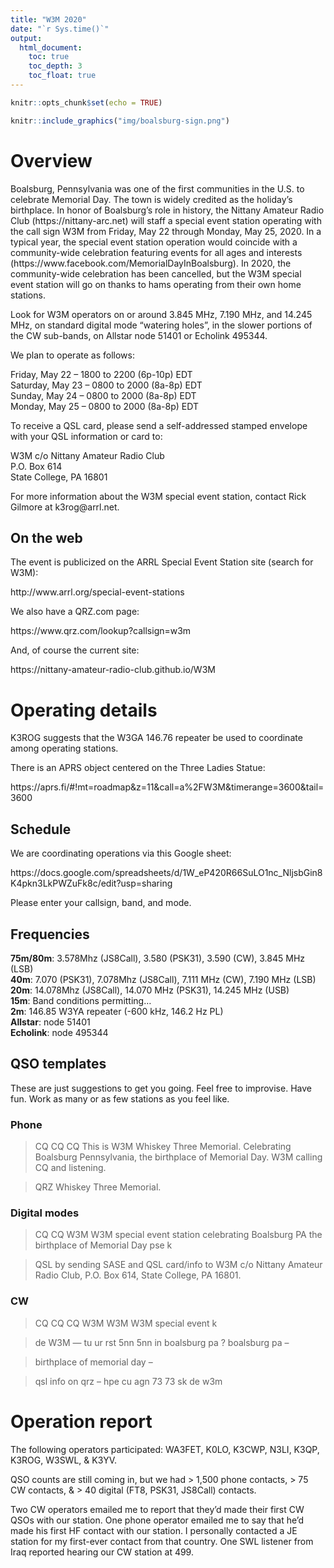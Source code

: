 ```yaml
---
title: "W3M 2020"
date: "`r Sys.time()`"
output: 
  html_document:
    toc: true
    toc_depth: 3
    toc_float: true
---
```


```r
knitr::opts_chunk$set(echo = TRUE)
```

```r
knitr::include_graphics("img/boalsburg-sign.png")
```

# Overview

Boalsburg, Pennsylvania was one of the first communities in the U.S. to celebrate Memorial Day. The town is widely credited as the holiday's birthplace. In honor of Boalsburg's role in history, the Nittany Amateur Radio Club (https://nittany-arc.net) will staff a special event station operating with the call sign W3M from Friday, May 22 through Monday, May 25, 2020. In a typical year, the special event station operation would coincide with a community-wide celebration featuring events for all ages and interests (https://www.facebook.com/MemorialDayInBoalsburg). In 2020, the community-wide celebration has been cancelled, but the W3M special event station will go on thanks to hams operating from their own home stations.

Look for W3M operators on or around 3.845 MHz, 7.190 MHz, and 14.245 MHz, on standard digital mode "watering holes", in the slower portions of the CW sub-bands, on Allstar node 51401 or Echolink 495344. 

We plan to operate as follows:

Friday, May 22 -- 1800 to 2200 (6p-10p) EDT</br>
Saturday, May 23 -- 0800 to 2000 (8a-8p) EDT</br>
Sunday, May 24 -- 0800 to 2000 (8a-8p) EDT</br>
Monday, May 25 -- 0800 to 2000 (8a-8p) EDT

To receive a QSL card, please send a self-addressed stamped envelope with your QSL information or card to:

W3M
c/o Nittany Amateur Radio Club</br>
P.O. Box 614</br>
State College, PA 16801</br>

For more information about the W3M special event station, contact Rick Gilmore at k3rog\@arrl.net.

## On the web

The event is publicized on the ARRL Special Event Station site (search for W3M):

http://www.arrl.org/special-event-stations

We also have a QRZ.com page:

https://www.qrz.com/lookup?callsign=w3m

And, of course the current site:

https://nittany-amateur-radio-club.github.io/W3M

# Operating details

K3ROG suggests that the W3GA 146.76 repeater be used to coordinate among operating stations.

There is an APRS object centered on the Three Ladies Statue:

https://aprs.fi/#!mt=roadmap&z=11&call=a%2FW3M&timerange=3600&tail=3600

## Schedule

We are coordinating operations via this Google sheet:

https://docs.google.com/spreadsheets/d/1W_eP420R66SuLO1nc_NljsbGin8K4pkn3LkPWZuFk8c/edit?usp=sharing

Please enter your callsign, band, and mode.

## Frequencies

**75m/80m**: 3.578Mhz (JS8Call), 3.580 (PSK31), 3.590 (CW), 3.845 MHz (LSB)</br>
**40m**: 7.070 (PSK31), 7.078Mhz (JS8Call), 7.111 MHz (CW), 7.190 MHz (LSB)</br>
**20m**: 14.078Mhz (JS8Call), 14.070 MHz (PSK31), 14.245 MHz (USB)</br>
**15m**: Band conditions permitting...</br>
**2m**: 146.85 W3YA repeater (-600 kHz, 146.2 Hz PL)</br>
**Allstar**: node 51401</br>
**Echolink**: node 495344</br>

## QSO templates

These are just suggestions to get you going.
Feel free to improvise.
Have fun. 
Work as many or as few stations as you feel like.

### Phone

> CQ CQ CQ This is W3M Whiskey Three Memorial. Celebrating Boalsburg Pennsylvania, the birthplace of Memorial Day. W3M calling CQ and listening.

> QRZ Whiskey Three Memorial.

### Digital modes

> CQ CQ W3M W3M special event station celebrating Boalsburg PA the birthplace of Memorial Day pse k

> QSL by sending SASE and QSL card/info to W3M c/o Nittany Amateur Radio Club, P.O. Box 614, State College, PA 16801.

### CW

> CQ CQ CQ W3M W3M W3M special event k

> <THEIR-CALL> <THEIR-CALL> de W3M  --- tu ur rst 5nn 5nn in boalsburg pa ? boalsburg pa --

> birthplace of memorial day --

> qsl info on qrz -- hpe cu agn 73 73 sk <THEIR-CALL> de w3m

# Operation report

The following operators participated: WA3FET, K0LO, K3CWP, N3LI, K3QP, K3ROG, W3SWL, & K3YV.

QSO counts are still coming in, but we had > 1,500 phone contacts, > 75 CW contacts, & > 40 digital (FT8, PSK31, JS8Call) contacts.

Two CW operators emailed me to report that they'd made their first CW QSOs with our station.
One phone operator emailed me to say that he'd made his first HF contact with our station.
I personally contacted a JE station for my first-ever contact from that country.
One SWL listener from Iraq reported hearing our CW station at 499.

